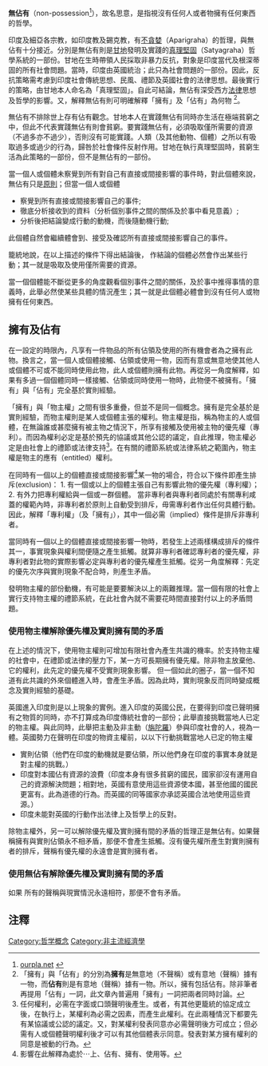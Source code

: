 '''無佔有'''（non-possession<ref>[http://ourpla.net/cgi/pikie?NonPossession ourpla.net] {{webarchive|url=https://web.archive.org/web/20071028125932/http://ourpla.net/cgi/pikie?NonPossession |date=2007-10-28 }}</ref>），故名思意，是指視沒有任何人或者物擁有任何東西的哲學。


印度及細亞各宗教，如印度教及錫克教，有[[不貪婪|不貪婪]]（Aparigraha）的哲理，與無佔有十分接近。分別是無佔有則是[[甘地|甘地]]發明及實踐的[[真理堅固|真理堅固]]（Satyagraha）哲學系統的一部份。甘地在生時帶領人民採取非暴力反抗，對象是印度當代及根深蒂固的所有社會問題。當時，印度由英國統治；此只為社會問題的一部份。因此，反抗策略需考慮到印度社會傳統思想、民風、禮節及英國社會的法律思想。最後實行的策略，由甘地本人命名為「真理堅固」。自此可結論，無佔有深受西方[[法律|法律]]思想及哲學的影響。又，解釋無佔有則可明確解釋「擁有」及「佔有」為何物 <ref name="擁有佔有">「擁有」與「佔有」的分別為'''擁有'''是無意地（不聲稱）或有意地（聲稱）據有一物，而'''佔有'''則是有意地（聲稱）據有一物。所以，擁有包括佔有。除非筆者再提用「佔有」一詞，此文章內普遍用「擁有」一詞把兩者同時討論。</ref>。


無佔有不排除世上存有佔有觀念。甘地本人在實踐無佔有同時亦生活在極端貧窮之中，但此不代表實踐無佔有則會貧窮。要實踐無佔有，必須吸取僅所需要的資源（不過多亦不過少），否則沒有可能實踐。人類（及其他動物、個體）之所以有吸取過多或過少的行為，歸咎於社會條件反射作用。甘地在執行真理堅固時，貧窮生活為此策略的一部份，但不是無佔有的一部份。


當一個人或個體未察覺到所有對自己有直接或間接影響的事件時，對此個體來說，無佔有只是[[原則|原則]]；但當一個人或個體
* 察覺到所有直接或間接影響自己的事件;
* 徹底分析接收到的資料（分析個別事件之間的關係及於事中看見意義）;
* 分析後把結論變成行動的動機，而後隨動機行動;
此個體自然會繼續體會到、接受及確認所有直接或間接影響自己的事件。

籠統地說，在以上描述的條件下得出結論後， 作結論的個體必然會作出某些行動；其一就是吸取及使用僅所需要的資源。

當一個個體能不斷從更多的角度觀看個別事件之間的關係，及於事中推得事情的意義時，此舉必然使某些具體的情況產生；其一就是此個體必體會到沒有任何人或物擁有任何東西。

==擁有及佔有==
在一設定的時限內，凡享有一件物品的所有佔領及使用的所有機會者為之擁有此物。換言之，當一個人或個體接觸、佔領或使用一物，因而有意或無意地使其他人或個體不可或不能同時使用此物，此人或個體則擁有此物。再從另一角度解釋，如果有多過一個個體同時一樣接觸、佔領或同時使用一物時，此物便不被擁有。「擁有」與「佔有」完全基於實則經驗。


「擁有」與「物主權」之間有很多重疊，但並不是同一個概念。擁有是完全基於是實則經驗，而物主權則是某人或個體主張的權利。物主權是指，稱為物主的人或個體，在無論誰或甚麼擁有被主物之情況下，所享有接觸及使用被主物的優先權（專利）。而因為權利必定是基於預先的協議或其他公認的議定，自此推理，物主權必定是由社會上的禮節或法律支持<ref>任何權利，必需在字面或口頭聲明後產生。或者，有其他更籠統的協定成立後，在執行上，某權利為必需之因素，而產生此權利。在此兩種情況下都要先有某協議或公認的議定。又，對某權利發表同意亦必需聲明後方可成立；但必需有人或個體聲明權利後才可以有其他個體表示同意。發表對某方擁有權利的同意是被動的行為。</ref>。在有關的禮節系統或法律系統之範圍內，物主權是物主的應有（entitled）權利。


在同時有一個以上的個體直接或間接影響<ref>影響在此解釋為處於⋯上、佔有、擁有、使用等。</ref>某一物的場合，符合以下條件即產生排斥(exclusion)：
1. 有一個或以上的個體主張自己有影響此物的優先權（專利權）；
2. 有外力把專利權給與一個或一群個體。
當非專利者與專利者同處於有關專利咸蓋的權範內時，非專利者於原則上自動受到排斥，毋需專利者作出任何具體行動。因此，解釋「專利權」（及「擁有」），其中一個必需（implied）條件是排斥非專利者。

當同時有一個以上的個體直接或間接影響一物時，若發生上述兩樣構成排斥的條件其一，事實現象與權利間便隨之產生抵觸。就算非專利者確認專利者的優先權，非專利者對此物的實際影響必定與專利者的優先權產生抵觸。從另一角度解釋：先定的優先次序與實則現象不配合時，則產生矛盾。


發明物主權的部份動機，有可能是要要解決以上的兩難推理。當一個有限的社會上實行支持物主權的禮節系統，在此社會內就不需要花時間直接對付以上的矛盾問題。

===使用物主權解除優先權及實則擁有間的矛盾===
在上述的情況下，使用物主權則可增加有限社會內產生共識的機率。於支持物主權的社會中，在禮節或法律的壓力下，某一方可長期擁有優先權。除非物主放棄他、它的權利，此先定的優先權不受實則現象影響。
但一個如此的圈子，當一個不知道有此共識的外來個體進入時，會產生矛盾。因為此時，實則現象反而同時變成概念及實則經驗的基礎。

英國進入印度則是以上現象的實例。進入印度的英國公民，在要得到印度已聲明擁有之物質的同時，亦不打算成為印度傳統社會的一部份；此舉直接挑戰當地人已定的物主權。與此同時，此舉把主動及非主動（[[旃陀羅|旃陀羅]]）參與印度社會的人，視為一體。英國勢力在聲明在印度的物資主權前，以以下行動挑戰當地人已定的物主權
* 實則佔領（他們在印度的動機就是要佔領，所以他們身在印度的事實本身就是對主權的挑戰。）
* 印度對本國佔有資源的浪費（印度本身有很多貧窮的國民，國家卻沒有運用自己的資源解決問題；相對地，英國有意使用這些資源使本國，甚至他國的國民更富有。此為道德的行為。而英國的同等國家亦承認英國合法地使用這些資源。）
* 印度未能對英國的行動作出法律上及哲學上的反對。

除物主權外，另一可以解除優先權及實則擁有間的矛盾的哲理正是無佔有。如果聲稱擁有與實則佔領永不相矛盾，那便不會產生抵觸。沒有優先權所產生對實則擁有者的排斥，聲稱有優先權的永遠會是實則擁有者。

===使用無佔有解除優先權及實則擁有間的矛盾===
如果 所有的聲稱與現實情況永遠相符，那便不會有矛盾。

== 注釋 ==


<references/>
[[Category:哲学概念|Category:哲学概念]]
[[Category:非主流經濟學|Category:非主流經濟學]]